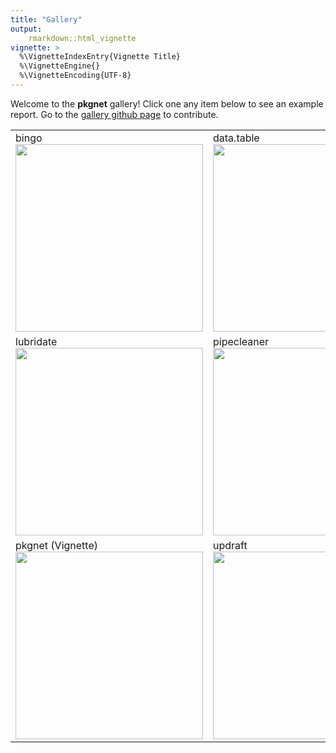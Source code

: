 ```yaml
---
title: "Gallery"
output: 
    rmarkdown::html_vignette
vignette: >
  %\VignetteIndexEntry{Vignette Title}
  %\VignetteEngine{}
  %\VignetteEncoding{UTF-8}
---
```


Welcome to the **pkgnet** gallery!   Click one any item below to see an example report.  Go to the [gallery github page](https://github.com/UptakeOpenSource/pkgnet-gallery) to contribute. 

<!--html_preserve-->
<table>
	<tr valign="top">
		<td width="33%">bingo<br>
			<a href="https://uptakeopensource.github.io/pkgnet-gallery/exhibits/bingo/bingo.html">
				<img width="300" src="https://uptakeopensource.github.io/pkgnet-gallery/exhibits/bingo/bingo.png">
			</a>
		</td>
		<td width="33%">data.table<br>
			<a href="https://uptakeopensource.github.io/pkgnet-gallery/exhibits/data_table/data_table.html">
				<img width="300" src="https://uptakeopensource.github.io/pkgnet-gallery/exhibits/data_table/data_table.png">
			</a>
		</td>
		<td width="33%">ggplot2<br>
			<a href="https://uptakeopensource.github.io/pkgnet-gallery/exhibits/ggplot2/ggplot2.html">
				<img width="300" src="https://uptakeopensource.github.io/pkgnet-gallery/exhibits/ggplot2/ggplot2.png">
			</a>
		</td>
	</tr>
	<tr>
		<td width="33%">lubridate<br>
			<a href="https://uptakeopensource.github.io/pkgnet-gallery/exhibits/lubridate/lubridate.html">
				<img width="300" src="https://uptakeopensource.github.io/pkgnet-gallery/exhibits/lubridate/lubridate.png">
			</a>
		</td>
		<td width="33%">pipecleaner<br>
			<a href="https://uptakeopensource.github.io/pkgnet-gallery/exhibits/pipecleaner/pipecleaner.html">
				<img width="300" src="https://uptakeopensource.github.io/pkgnet-gallery/exhibits/pipecleaner/pipecleaner.png">
			</a>
		</td>
		<td width="33%">pkgnet<br>
			<a href="https://uptakeopensource.github.io/pkgnet-gallery/exhibits/pkgnet/pkgnet.html">
				<img width="300" src="https://uptakeopensource.github.io/pkgnet-gallery/exhibits/pkgnet/pkgnet.png">
			</a>
		</td>
	</tr>
	<tr>
		<td width="33%">pkgnet (Vignette)<br>
			<a href="https://uptakeopensource.github.io/pkgnet-gallery/exhibits/pkgnet-vignette/pkgnet-vignette.html">
				<img width="300" src="https://uptakeopensource.github.io/pkgnet-gallery/exhibits/pkgnet/pkgnet.png">
			</a>
		</td>
		<td width="33%">updraft<br>
			<a href="https://uptakeopensource.github.io/pkgnet-gallery/exhibits/updraft/updraft.html">
				<img width="300" src="https://uptakeopensource.github.io/pkgnet-gallery/exhibits/updraft/updraft.png">
			</a>
		</td>
	</tr>
</table>
<!--/html_preserve-->
